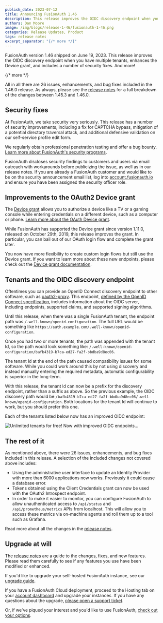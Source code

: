```yaml
---
publish_date: 2023-07-12 
title: Announcing FusionAuth 1.46
description: This release improves the OIDC discovery endpoint when you have multiple tenants, enhances the Device grant, and includes a number of security fixes.
authors: Dan Moore
image: /img/blogs/release-1-46/fusionauth-1-46.png
categories: Release Updates, Product
tags: release notes
excerpt_separator: "{/* more */}"
---
```


FusionAuth version 1.46 shipped on June 19, 2023. This release improves the OIDC discovery endpoint when you have multiple tenants, enhances the Device grant, and includes a number of security fixes. And more!

{/* more */}

All in all there are 26 issues, enhancements, and bug fixes included in the 1.46.0 release. As always, please see the [release notes](/docs/release-notes/#version-1-46-0) for a full breakdown of the changes between 1.45.3 and 1.46.0.

## Security fixes

At FusionAuth, we take security very seriously. This release has a number of security improvements, including a fix for CAPTCHA bypass, mitigation of a potential directory traversal attack, and additional defensive validation on our self-service profile edit form.

We regularly obtain professional penetration testing and offer a bug bounty. [Learn more about FusionAuth's security programs](/security).

FusionAuth discloses security findings to customers and users via email outreach with workarounds before publicizing the issue, as well as in our release notes. If you are already a FusionAuth customer and would like to be on the security announcement email list, log into [account.fusionauth.io](https://account.fusionauth.io) and ensure you have been assigned the security officer role.

## Improvements to the OAuth2 Device grant

The [Device grant](https://datatracker.ietf.org/doc/html/rfc8628) allows you to authorize a device like a TV or a gaming console while entering credentials on a different device, such as a computer or phone. [Learn more about the OAuth Device grant](/articles/oauth/oauth-device-authorization).

While FusionAuth has supported the Device grant since version 1.11.0, released on October 29th, 2019, this release improves the grant. In particular, you can bail out of our OAuth login flow and complete the grant later.

You now have more flexibility to create custom login flows but still use the Device grant. If you want to learn more about these new endpoints, please check out the [Device grant documentation](/docs/lifecycle/authenticate-users/oauth/endpoints#device).

## Tenants and the OIDC discovery endpoint 

Oftentimes you can provide an OpenID Connect discovery endpoint to other software, such as [oauth2-proxy](https://github.com/oauth2-proxy/oauth2-proxy/). This endpoint, [defined by the OpenID Connect specification](https://openid.net/specs/openid-connect-discovery-1_0.html#ProviderConfig), includes information about the OIDC server, including endpoints, supported claims, and supported signing algorithms.

Until this release, when there was a single FusionAuth tenant, the endpoint path was `/.well-known/openid-configuration`. The full URL would be something like `https://auth.example.com/.well-known/openid-configuration`.

Once you had two or more tenants, the path was appended with the tenant Id, so the path would look something like: `/.well-known/openid-configuration/bafb4319-b7ca-ed27-fa2f-bbdba9d8ec06`.

The tenant Id at the end of the path caused compatibility issues for some software. While you could work around this by not using discovery and instead manually entering the required metadata, automatic configurability is superior in the long-term.

With this release, the tenant Id can now be a prefix for the discovery endpoint, rather than a suffix as above. So the previous example, the OIDC discovery path would be `/bafb4319-b7ca-ed27-fa2f-bbdba9d8ec06/.well-known/openid-configuration`. Both locations for the tenant Id will continue to work, but you should prefer this one.

Each of the tenants listed below now has an improved OIDC endpoint:

![Unlimited tenants for free! Now with improved OIDC endpoints...](/img/blogs/release-1-46/list-of-tenants.png)

## The rest of it

As mentioned above, there were 26 issues, enhancements, and bug fixes included in this release. A selection of the included changes not covered above includes:

* Using the administrative user interface to update an Identity Provider with more than 6000 applications now works. Previously it could cause a database error.
* Tokens obtained using the Client Credentials grant can now be used with the OAuth2 Introspect endpoint.
* In order to make it easier to monitor, you can configure FusionAuth to allow unauthenticated access to `/api/status` and `/api/prometheus/metrics` APIs from localhost. This will allow you to access these metrics via on-machine agents and roll them up to a tool such as Grafana.

Read more about all the changes in the [release notes](/docs/release-notes/#version-1-46-0).

## Upgrade at will

The [release notes](/docs/release-notes/#version-1-46-0) are a guide to the changes, fixes, and new features. Please read them carefully to see if any features you use have been modified or enhanced.

If you'd like to upgrade your self-hosted FusionAuth instance, see our [upgrade guide](/docs/operate/deploy/upgrade). 

If you have a FusionAuth Cloud deployment, proceed to the <Breadcrumb>Hosting</Breadcrumb> tab on your <a href="https://account.fusionauth.io/account/deployment/" target="_blank">account dashboard</a> and upgrade your instances. If you have any questions about the upgrade, <a href="https://account.fusionauth.io/account/support/" target="_blank">please open a support ticket</a>.

Or, if we've piqued your interest and you'd like to use FusionAuth, [check out your options](/pricing).
